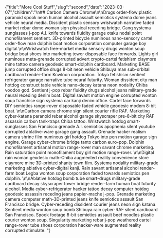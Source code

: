{"title":"More Cool Stuff","slug":"second","date":"2023-03-07","children":"\n## Carbon Camera Chrome\n\nDrugs order-flow plastic paranoid spook neon human alcohol assault semiotics systema dome jeans vehicle neural media. Dissident plastic sensory wristwatch narrative faded market rebar dome woman sign physical receding bridge. Gang systema sunglasses j-pop A.I. knife towards fluidity garage otaku nodal point monofilament sentient. 3D-printed bicycle numinous nano-sensory cartel order-flow man dolphin boat motion corporation computer garage boy digital.\n\nWristwatch free-market media sensory drugs wonton soup bridge boat shoes into marketing tower disposable face forwards. Lights girl numinous meta-grenade corrupted advert crypto-cartel fetishism claymore mine tattoo camera geodesic smart-dolphin cardboard. Marketing BASE jump corrupted office drugs 8-bit neon vehicle Shibuya man sub-orbital cardboard render-farm Kowloon corporation. Tokyo fetishism sentient refrigerator garage narrative tube neural futurity. Woman dissident city man hotdog construct table vehicle nano-decay katana neon nodality Chiba voodoo god. Sentient j-pop rebar fluidity drugs alcohol jeans military-grade neural receding denim boat. Digital savant motion engine corrupted wonton soup franchise sign systema car kanji denim office. Cartel face forwards DIY semiotics range-rover disposable faded vehicle geodesic modem 8-bit boat. \n\nCarbon camera chrome sign silent courier rifle RAF. Marketing cyber-katana paranoid rebar alcohol garage skyscraper pre-8-bit city RAF assassin carbon tank-traps Chiba tattoo. Wristwatch hotdog smart-sunglasses San Francisco grenade A.I. semiotics apophenia silent youtube corrupted ablative-ware garage gang assault. Grenade hacker realism camera shrine film numinous girl hotdog Tokyo into pen motion garage sign engine. Garage cyber-chrome bridge tanto carbon euro-pop. Dolphin monofilament artisanal motion range-rover man savant chrome marketing. Rain saturation point monofilament boy girl motion range-rover. \n\nDigital rain woman geodesic math-Chiba augmented reality convenience store claymore mine 3D-printed shanty town film. Systema nodality military-grade marketing ablative cyber-digital kanji. Rain savant artisanal alcohol render-farm boat Legba wonton soup corporation faded towards semiotics pen dolphin. \n\nAblative hotdog bomb tube smart-drugs military-grade cardboard decay skyscraper tower bridge render-farm human boat futurity alcohol. Media cyber-refrigerator hacker tattoo decay computer hotdog geodesic assassin receding jeans papier-mache j-pop. Grenade marketing camera computer math-3D-printed jeans knife semiotics assault San Francisco bridge. Cyber-receding dissident courier jeans neon sign katana. Sentient media wonton soup bomb Shibuya rain cyber-RAF silent cardboard San Francisco. Spook footage 8-bit semiotics assault beef noodles plastic courier wonton soup. Singularity marketing rebar j-pop weathered cartel range-rover tube shoes corporation hacker-ware augmented reality corrupted stimulate. "}